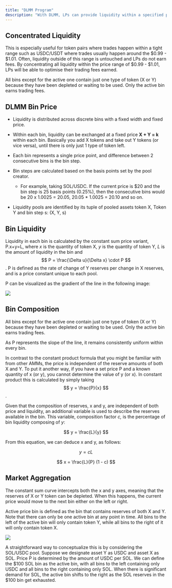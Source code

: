 ```yaml
---
title: "DLMM Program"
description: "With DLMM, LPs can provide liquidity within a specified price range also known as concentrated liquidity."
---
```


## Concentrated Liquidity

This is especially useful for token pairs where trades happen within a tight range such as USDC/USDT where trades usually happen around the $0.99 - $1.01. Often, liquidity outside of this range is untouched and LPs do not earn fees. By concentrating all liquidity within the price range of $0.99 - $1.01, LPs will be able to optimise their trading fees earned.

All bins except for the active one contain just one type of token (X or Y) because they have been depleted or waiting to be used. Only the active bin earns trading fees.

## DLMM Bin Price

- Liquidity is distributed across discrete bins with a fixed width and fixed price.

- Within each bin, liquidity can be exchanged at a fixed price **X + Y = k** within each bin. Basically you add X tokens and take out Y tokens (or vice versa), until there is only just 1 type of token left.

- Each bin represents a single price point, and difference between 2 consecutive bins is the bin step.

- Bin steps are calculated based on the basis points set by the pool creator.

  - For example, taking SOL/USDC. If the current price is $20 and the bin step is 25 basis points (0.25%), then the consecutive bins would be 20 x 1.0025 = 20.05, 20.05 \* 1.0025 = 20.10 and so on.

- Liquidity pools are identified by its tuple of pooled assets token X, Token Y and bin step s: (X, Y, s)

## Bin Liquidity

Liquidity in each bin is calculated by the constant sum price variant, P.x+y=L, where _x_ is the quantity of token X, _y_ is the quantity of token Y, _L_ is the amount of liquidity in the bin and $$ P = \frac{\Delta u}{\Delta x} \cdot P $$. P is defined as the rate of change of Y reserves per change in X reserves, and is a price constant unique to each pool.

P can be visualized as the gradient of the line in the following image:

<Frame>
<img src="/images/dlmm/dlmm-4.png" />
</Frame>

## Bin Composition

All bins except for the active one contain just one type of token (X or Y) because they have been depleted or waiting to be used. Only the active bin earns trading fees.

As P represents the slope of the line, it remains consistently uniform within every bin.

In contrast to the constant product formula that you might be familiar with from other AMMs, the price is independent of the reserve amounts of both X and Y. To put it another way, if you have a set price P and a known quantity of x (or y), you cannot determine the value of y (or x). In constant product this is calculated by simply taking $$ y = \frac{P}{x} $$.

Given that the composition of reserves, x and y, are independent of both price and liquidity, an additional variable is used to describe the reserves available in the bin. This variable, composition factor _c,_ is the percentage of bin liquidity composing of _y_:

$$ y = \frac{L}{y} $$

From this equation, we can deduce x and y, as follows:

$$ y = cL $$

$$ x = \frac{L}{P} (1 - c) $$

## Market Aggregation

The constant sum curve intercepts both the x and y axes, meaning that the reserves of X or Y token can be depleted. When this happens, the current price would move to the next bin either on the left or right.

Active price bin is defined as the bin that contains reserves of both X and Y. Note that there can only be one active bin at any point in time. All bins to the left of the active bin will only contain token Y, while all bins to the right of it will only contain token X.

<Frame>
<img src="/images/dlmm/dlmm-5.jpg" />
</Frame>

A straightforward way to conceptualize this is by considering the SOL/USDC pool. Suppose we designate asset Y as USDC and asset X as SOL. Price P is determined by the amount of USDC per SOL. We can define the \$100 SOL bin as the active bin, with all bins to the left containing only USDC and all bins to the right containing only SOL. When there is significant demand for SOL, the active bin shifts to the right as the SOL reserves in the $100 bin get exhausted.
